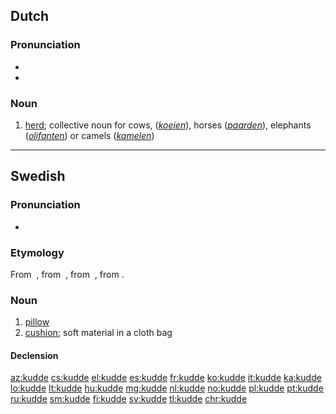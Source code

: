 ==Dutch==

===Pronunciation===
* {{IPA|/ˈkʏdə/|lang=nl}}
* {{audio|Nl-kudde.ogg|Audio|lang=nl}}

===Noun===
{{nl-noun|f|-s|pl2=-en|kuddetje}}

# [[herd]]; collective noun for cows, (''[[koe]]ien''), horses (''[[paard]]en''), elephants (''[[olifant]]en'') or camels (''[[kameel|kamelen]]'')

----

==Swedish==

===Pronunciation===
* {{IPA|/ˈkɵdˈdɛ/|[ˈkʰɵdˈdɛ]|lang=sv}}

===Etymology===
From {{etyl|gmq-osw|sv}} {{term|lang=non|kodde}}, from {{etyl|non|sv}} {{term|lang=non|koddi}}, from {{etyl|gem-pro|sv}} {{term|lang=gem-pro|*kuddô}}, from {{etyl|ine-pro|sv}} {{m|ine-pro|*gewt-}}.

===Noun===
{{sv-noun|c}}

# [[pillow]]
# [[cushion]]; soft material in a cloth bag

====Declension====
{{sv-noun-reg-ar|2=kudd}}

[[az:kudde]]
[[cs:kudde]]
[[el:kudde]]
[[es:kudde]]
[[fr:kudde]]
[[ko:kudde]]
[[it:kudde]]
[[ka:kudde]]
[[lo:kudde]]
[[lt:kudde]]
[[hu:kudde]]
[[mg:kudde]]
[[nl:kudde]]
[[no:kudde]]
[[pl:kudde]]
[[pt:kudde]]
[[ru:kudde]]
[[sm:kudde]]
[[fi:kudde]]
[[sv:kudde]]
[[tl:kudde]]
[[chr:kudde]]